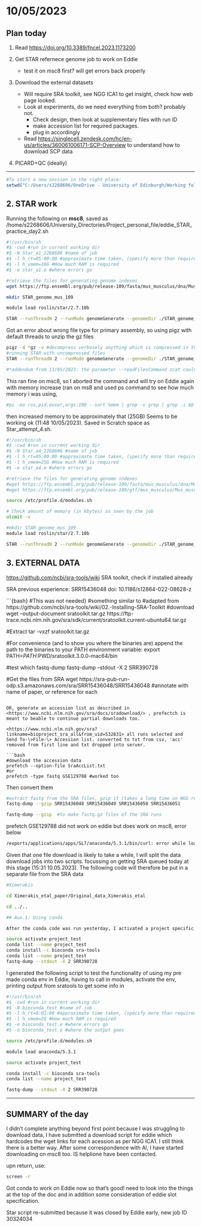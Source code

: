 # 10/05/2023

## Plan today

1.  Read <https://doi.org/10.3389/fncel.2023.1173200>

2.  Get STAR refernece genome job to work on Eddie

    -   test it on msc8 first? will get errors back properly

3.  Download the external datasets

    -   Will require SRA toolkit, see NGG ICA1 to get insight, check how web page looked.
    -   Look at experiments, do we need everything from both? probably not.
        -   Check design, then look at supplementary files with run ID
        -   make accession list for required packages.
        -   plug in accordingly
    -   Read <https://singlecell.zendesk.com/hc/en-us/articles/360061006171-SCP-Overview> to understand how to download SCP data

4.  PICARD+QC (ideally)

------------------------------------------------------------------------

```r
#To start a new session in the right place:
setwd("C:/Users/s2268606/OneDrive - University of Edinburgh/Working folder desktop/XT1_Statistics and Data Analysis/R directory UNI/Project_23")
```

## 2. STAR work

Running the following on **msc8**, saved as /home/s2268606/University_Directories/Project_personal_file/eddie_STAR_practice_day2.sh

```bash

#!/usr/bin/sh
#$ -cwd #run in current working dir
#$ -N Star_a1_2268606 #name of job
#$ -l h_rt=05:00:00 #approximate time taken, (specify more than required for safety)
#$ -l h_vmem=16G #How much RAM is required
#$ -e star_a1.e #where errors go

#retrieve the files for generating genome indexes
wget https://ftp.ensembl.org/pub/release-109/fasta/mus_musculus/dna/Mus_musculus.GRCm39.dna.primary_assembly.fa.gz;wget https://ftp.ensembl.org/pub/release-109/gtf/mus_musculus/Mus_musculus.GRCm39.109.gtf.gz

mkdir STAR_genome_mus_109

module load roslin/star/2.7.10b

STAR --runThreadN 2 --runMode genomeGenerate --genomeDir ./STAR_genome_mus_109 --genomeFastaFiles *primary_assembly.fa.gz --sjdbGTFfile *gtf.gz --sjdbOverhang -149
```

Got an error about wrong file type for primary assembly, so using pigz with default threads to unzip the gz files

```bash
pigz -d *gz -v #decompress verbosely anything which is compressed in the pwd
#running STAR with uncompressed files
STAR --runThreadN 2 --runMode genomeGenerate --genomeDir ./STAR_genome_mus_109 --genomeFastaFiles *primary_assembly.fa --sjdbGTFfile *gtf --sjdbOverhang -149

#*addendum from 11/05/2023: the parameter --readFilesCommand zcat could have handled compressed file types.
```

This ran fine on msc8, so I aborted the command and will try on Eddie again with memory increase (ran on ms8 and used ps command to see how much memory i was using,

```bash
#ps -eo rss,pid,euser,args:100 --sort %mem | grep -v grep | grep -i $@ | awk '{printf $1/1024 "MB"; $1=""; print }'
```

then increased memory to be approximately that (25GB) Seems to be working ok (11:48 10/05/2023). Saved in Scratch space as Star_attempt_4.sh.

```bash
#!/usr/bin/sh
#$ -cwd #run in current working dir
#$ -N Star_a4_2268606 #name of job
#$ -l h_rt=05:00:00 #approximate time taken, (specify more than required for safety)
#$ -l h_vmem=25G #How much RAM is required
#$ -e star_a4.e #where errors go

#retrieve the files for generating genome indexes
#wget https://ftp.ensembl.org/pub/release-109/fasta/mus_musculus/dna/Mus_musculus.GRCm39.dna.primary_assembly.fa.gz
#wget https://ftp.ensembl.org/pub/release-109/gtf/mus_musculus/Mus_musculus.GRCm39.109.gtf.gz

source /etc/profile.d/modules.sh

# Check amount of memory (in kbytes) as seen by the job
ulimit -v

#mkdir STAR_genome_mus_109
module load roslin/star/2.7.10b

STAR --runThreadN 2 --runMode genomeGenerate --genomeDir ./STAR_genome_mus_109 --genomeFastaFiles *primary_assembly.fa --sjdbGTFfile *gtf --sjdbOverhang -149

```

## 3. EXTERNAL DATA

<https://github.com/ncbi/sra-tools/wiki> SRA toolkit, check if installed already

SRA previous experience: SRR15436048 doi: 10.1186/s12864-022-08628-z

```{bash} #This was not needed}
#something similar to
#adapted from https://github.com/ncbi/sra-tools/wiki/02.-Installing-SRA-Toolkit
#download
wget --output-document sratoolkit.tar.gz https://ftp-trace.ncbi.nlm.nih.gov/sra/sdk/current/sratoolkit.current-ubuntu64.tar.gz

#Extract
tar -vxzf sratoolkit.tar.gz

#For convenience (and to show you where the binaries are) append the path to the binaries to your PATH environment variable:
export PATH=$PATH:$PWD/sratoolkit.3.0.0-mac64/bin

#test
which fastq-dump
fastq-dump --stdout -X 2 SRR390728

#Get the files from SRA
wget https://sra-pub-run-odp.s3.amazonaws.com/sra/SRR15436048/SRR15436048 #annotate with name of paper, or reference for each
```

OR, generate an accession list as described in <https://www.ncbi.nlm.nih.gov/sra/docs/sradownload/> , prefectch is meant to beable to continue partial downloads too.

<https://www.ncbi.nlm.nih.gov/sra?linkname=bioproject_sra_all&from_uid=532831> all runs selected and Send To-\>File-\> Accession list. converted to txt from csv, 'acc' removed from first line and txt dropped into server.

```bash
#download the accession data 
prefetch --option-file SraAccList.txt
#or
prefetch -type fastq GSE129788 #worked too

```

Then convert them

```bash

#extract fastq from the SRA files, gzip it (takes a long time on NGG run)
fastq-dump --gzip SRR15436048 SRR15436049 SRR15436050 SRR15436051

fastq-dump --gzip  #to make fastq.gz files of the SRA runs
```

prefetch GSE129788 did not work on eddie but does work on msc8, error below

```bash

/exports/applications/apps/SL7/anaconda/5.3.1/bin/curl: error while loading shared libraries: libssl.so.1.0.0: cannot open shared object file: No such file or directory

```

Given that one file download is likely to take a while, I will split the data download jobs into two scripts. focussing on getting SRA queued today at this stage (15:31 10.05.2023). The following code will therefore be put in a separate file from the SRA data

```bash
#Ximerakis

cd Ximerakis_etal_paper/Original_data_Ximerakis_etal

cd ../..

## Aux.1: Using conda

After the conda code was run yesterday, I activated a project specific environment and installed SRA toolkit
```

```bash
source activate project_test
conda list --name project_test
conda install -c bioconda sra-tools
conda list --name project_test
fastq-dump --stdout -X 2 SRR390728
```

I generated the following script to test the functionality of using my pre made conda env in Eddie, having to call in modules, activate the env, printing output from sratools to get some info in

```bash
#!/usr/bin/sh
#$ -cwd #run in current working dir
#$ -N bioconda_test #name of job
#$ -l h_rt=0:01:00 #approximate time taken, (specify more than required for safety)
#$ -l h_vmem=2G #How much RAM is required
#$ -e bioconda_test.e #where errors go
#S -o bioconda_test.o #where the output goes

source /etc/profile.d/modules.sh

module load anaconda/5.3.1

source activate project_test

conda install -c bioconda sra-tools
conda list --name project_test

fastq-dump --stdout -X 2 SRR390728

```

------------------------------------------------------------------------

## SUMMARY of the day

I didn't complete anything beyond first point because I was struggling to download data, I have submitted a download script for eddie which hardcodes the wget links for each acession as per NGG ICA1. I still think there is a better way. After some correspondence with Al, I have started downloading on msc8 too. IS helplione have been contacted.

upn return, use:

```bash
screen -r
```

Got conda to work on Eddie now so that's good! need to look into the things at the top of the doc and in addition some consideration of eddie slot specification.

Star script re-submitted because it was closed by Eddie early, new job ID 30324034
